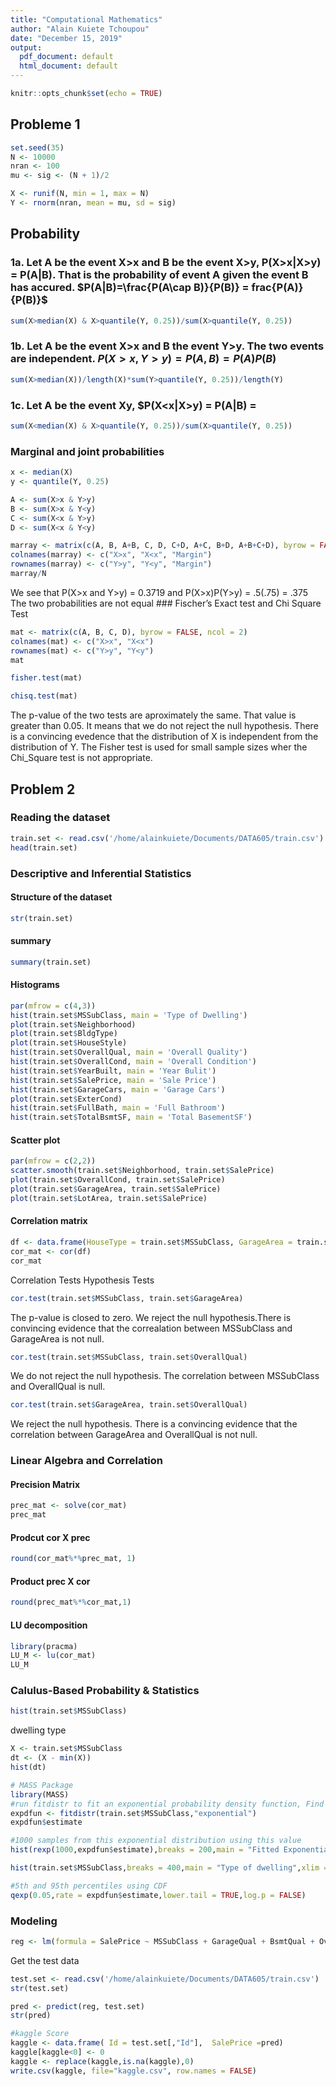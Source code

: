 ```yaml
---
title: "Computational Mathematics"
author: "Alain Kuiete Tchoupou"
date: "December 15, 2019"
output:
  pdf_document: default
  html_document: default
---
```


```r
knitr::opts_chunk$set(echo = TRUE)
```

## Probleme 1
```r
set.seed(35)
N <- 10000
nran <- 100
mu <- sig <- (N + 1)/2

X <- runif(N, min = 1, max = N)
Y <- rnorm(nran, mean = mu, sd = sig)
```

## Probability
### 1a. Let A be the event X>x and B be the event X>y, P(X>x|X>y) = P(A|B). That is the probability of event A given the event B has accured. $P(A|B)=\frac{P(A\cap B)}{P(B)} = frac{P(A)}{P(B)}$
```r
sum(X>median(X) & X>quantile(Y, 0.25))/sum(X>quantile(Y, 0.25))
```

### 1b. Let A be the event X>x and B the event Y>y. The two events are independent. $P(X>x, Y>y)= P(A,B) = P(A)P(B)$
```r
sum(X>median(X))/length(X)*sum(Y>quantile(Y, 0.25))/length(Y)
```

### 1c. Let A be the event X<x and B the event X>y, $P(X<x|X>y) = P(A|B) = \frac{P(A\cap B)}{P(B)}
```r
sum(X<median(X) & X>quantile(Y, 0.25))/sum(X>quantile(Y, 0.25))
```
### Marginal and joint probabilities
```r
x <- median(X)
y <- quantile(Y, 0.25)

A <- sum(X>x & Y>y)
B <- sum(X>x & Y<y)
C <- sum(X<x & Y>y)
D <- sum(X<x & Y<y)
```


```r
marray <- matrix(c(A, B, A+B, C, D, C+D, A+C, B+D, A+B+C+D), byrow = FALSE, nrow = 3)
colnames(marray) <- c("X>x", "X<x", "Margin")
rownames(marray) <- c("Y>y", "Y<y", "Margin")
marray/N

```

We see that P(X>x and Y>y) = 0.3719 and P(X>x)P(Y>y) = .5(.75) = .375
The two probabilities are  not equal
### Fischer's Exact test and Chi Square Test
```r
mat <- matrix(c(A, B, C, D), byrow = FALSE, ncol = 2)
colnames(mat) <- c("X>x", "X<x")
rownames(mat) <- c("Y>y", "Y<y")
mat
```

```r
fisher.test(mat)
```

```r
chisq.test(mat)
```

The p-value of the two tests are aproximately the same. That value is greater than 0.05. It means that we do not reject the null hypothesis. There is a convincing evedence that the distribution of X is independent from the distribution of Y. 
The Fisher test is used for small sample sizes wher the  Chi_Square test is not appropriate. 

## Problem 2
### Reading the dataset
```r
train.set <- read.csv('/home/alainkuiete/Documents/DATA605/train.csv')
head(train.set)
```


### Descriptive and Inferential Statistics
#### Structure of the dataset
```r
str(train.set)
```

#### summary
```r
summary(train.set)
```

#### Histograms
```r
par(mfrow = c(4,3))
hist(train.set$MSSubClass, main = 'Type of Dwelling')
plot(train.set$Neighborhood)
plot(train.set$BldgType)
plot(train.set$HouseStyle)
hist(train.set$OverallQual, main = 'Overall Quality')
hist(train.set$OverallCond, main = 'Overall Condition')
hist(train.set$YearBuilt, main = 'Year Bulit')
hist(train.set$SalePrice, main = 'Sale Price')
hist(train.set$GarageCars, main = 'Garage Cars')
plot(train.set$ExterCond)
hist(train.set$FullBath, main = 'Full Bathroom')
hist(train.set$TotalBsmtSF, main = 'Total BasementSF')
```

#### Scatter plot
```r
par(mfrow = c(2,2))
scatter.smooth(train.set$Neighborhood, train.set$SalePrice)
plot(train.set$OverallCond, train.set$SalePrice)
plot(train.set$GarageArea, train.set$SalePrice)
plot(train.set$LotArea, train.set$SalePrice)
```

#### Correlation matrix
```r
df <- data.frame(HouseType = train.set$MSSubClass, GarageArea = train.set$GarageArea, HouseQual = train.set$OverallQual)
cor_mat <- cor(df)
cor_mat
```
Correlation Tests
Hypothesis Tests
```r
cor.test(train.set$MSSubClass, train.set$GarageArea)
```

The p-value is closed to zero. We reject the null hypothesis.There is convincing evidence that the correalation between MSSubClass and GarageArea is not null.



```r
cor.test(train.set$MSSubClass, train.set$OverallQual)
```
We do not reject the null hypothesis. The correlation between MSSubClass and OverallQual is null.

```r
cor.test(train.set$GarageArea, train.set$OverallQual)
```
We reject the null hypothesis. There is a convincing evidence that the correlation between GarageArea and OverallQual is not null.


### Linear Algebra and Correlation
#### Precision Matrix
```r
prec_mat <- solve(cor_mat)
prec_mat
```



#### Prodcut cor X prec
```r
round(cor_mat%*%prec_mat, 1)
```

#### Product prec X cor
```r
round(prec_mat%*%cor_mat,1)
```

#### LU decomposition
```r
library(pracma)
LU_M <- lu(cor_mat)
LU_M

```


### Calulus-Based Probability & Statistics
```r
hist(train.set$MSSubClass)
```
dwelling type
```r
X <- train.set$MSSubClass
dt <- (X - min(X))
hist(dt)
```





```r
# MASS Package
library(MASS)
#run fitdistr to fit an exponential probability density function, Find optimal lambda
expdfun <- fitdistr(train.set$MSSubClass,"exponential")
expdfun$estimate
```

```r
#1000 samples from this exponential distribution using this value
hist(rexp(1000,expdfun$estimate),breaks = 200,main = "Fitted Exponential PDF",xlim = c(1,quantile(rexp(1000,expdfun$estimate),0.99)))

```





```r
hist(train.set$MSSubClass,breaks = 400,main = "Type of dwelling",xlim = c(1,quantile(train.set$MSSubClass,0.99)))

```

```r
#5th and 95th percentiles using CDF
qexp(0.05,rate = expdfun$estimate,lower.tail = TRUE,log.p = FALSE)
```

### Modeling
```r
reg <- lm(formula = SalePrice ~ MSSubClass + GarageQual + BsmtQual + OverallQual + Neighborhood, data = train.set)

```

Get the test data
```r
test.set <- read.csv('/home/alainkuiete/Documents/DATA605/train.csv')
str(test.set)
```



```r
pred <- predict(reg, test.set)
str(pred)
```

```r
#kaggle Score
kaggle <- data.frame( Id = test.set[,"Id"],  SalePrice =pred)
kaggle[kaggle<0] <- 0
kaggle <- replace(kaggle,is.na(kaggle),0)
write.csv(kaggle, file="kaggle.csv", row.names = FALSE)
```




